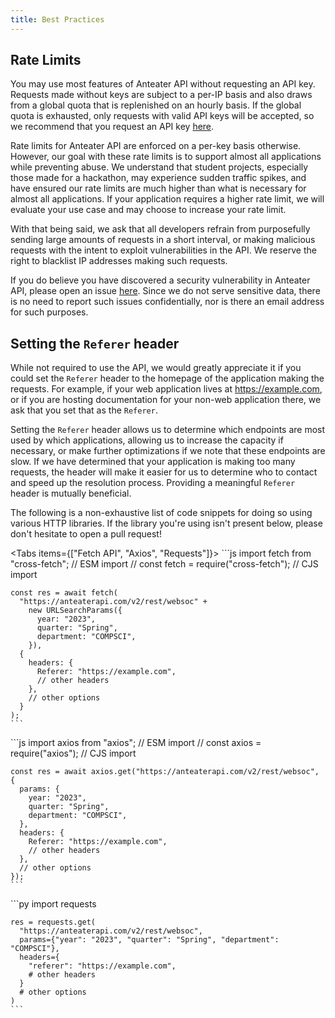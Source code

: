 ```yaml
---
title: Best Practices
---
```



## Rate Limits

You may use most features of Anteater API without requesting an API key. Requests made without keys are subject to a per-IP basis and also draws from a global quota that is replenished on an hourly basis. If the global quota is exhausted, only requests with valid API keys will be accepted, so we recommend that you request an API key [here](https://dashboard.anteaterapi.com).

Rate limits for Anteater API are enforced on a per-key basis otherwise. However, our goal with these rate limits is to support almost all applications while preventing abuse. We understand that student projects, especially those made for a hackathon, may experience sudden traffic spikes, and have ensured our rate limits are much higher than what is necessary for almost all applications. If your application requires a higher rate limit, we will evaluate your use case and may choose to increase your rate limit.

With that being said, we ask that all developers refrain from purposefully sending large amounts of requests in a short interval, or making malicious requests with the intent to exploit vulnerabilities in the API. We reserve the right to blacklist IP addresses making such requests.

If you do believe you have discovered a security vulnerability in Anteater API, please open an issue [here](https://github.com/icssc/anteater-api/issues). Since we do not serve sensitive data, there is no need to report such issues confidentially, nor is there an email address for such purposes.

## Setting the `Referer` header

While not required to use the API, we would greatly appreciate it if you could set the `Referer` header to the homepage of the application making the requests. For example, if your web application lives at https://example.com, or if you are hosting documentation for your non-web application there, we ask that you set that as the `Referer`.

Setting the `Referer` header allows us to determine which endpoints are most used by which applications, allowing us to increase the capacity if necessary, or make further optimizations if we note that these endpoints are slow. If we have determined that your application is making too many requests, the header will make it easier for us to determine who to contact and speed up the resolution process. Providing a meaningful `Referer` header is mutually beneficial.

The following is a non-exhaustive list of code snippets for doing so using various HTTP libraries. If the library you're using isn't present below, please don't hesitate to open a pull request!

<Tabs items={["Fetch API", "Axios", "Requests"]}>
  <Tab value="Fetch API">
    ```js
    import fetch from "cross-fetch"; // ESM import
    // const fetch = require("cross-fetch"); // CJS import

    const res = await fetch(
      "https://anteaterapi.com/v2/rest/websoc" +
        new URLSearchParams({
          year: "2023",
          quarter: "Spring",
          department: "COMPSCI",
        }),
      {
        headers: {
          Referer: "https://example.com",
          // other headers
        },
        // other options
      }
    );
    ```

  </Tab>
  <Tab value="Axios">
    ```js
    import axios from "axios"; // ESM import
    // const axios = require("axios"); // CJS import

    const res = await axios.get("https://anteaterapi.com/v2/rest/websoc", {
      params: {
        year: "2023",
        quarter: "Spring",
        department: "COMPSCI",
      },
      headers: {
        Referer: "https://example.com",
        // other headers
      },
      // other options
    });
    ```

  </Tab>
  <Tab value="Requests">
    ```py
    import requests

    res = requests.get(
      "https://anteaterapi.com/v2/rest/websoc",
      params={"year": "2023", "quarter": "Spring", "department": "COMPSCI"},
      headers={
        "referer": "https://example.com",
        # other headers
      }
      # other options
    )
    ```

  </Tab>
</Tabs>
